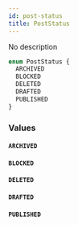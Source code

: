 ```yaml
---
id: post-status
title: PostStatus
---
```


No description

```graphql
enum PostStatus {
  ARCHIVED
  BLOCKED
  DELETED
  DRAFTED
  PUBLISHED
}
```

### Values

#### `ARCHIVED`

#### `BLOCKED`

#### `DELETED`

#### `DRAFTED`

#### `PUBLISHED`
